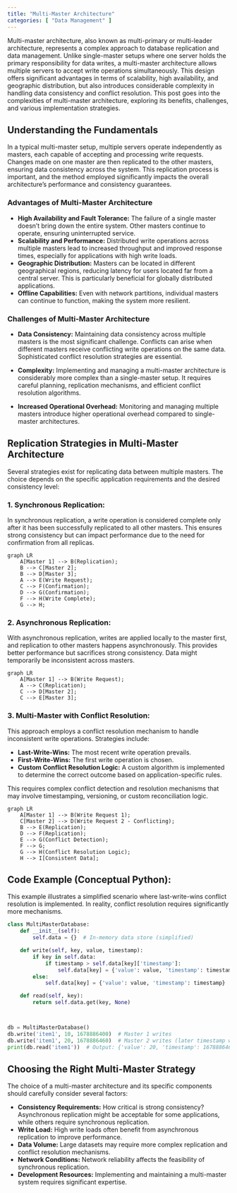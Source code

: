 ```yaml
---
title: "Multi-Master Architecture"
categories: [ "Data Management" ]
---
```



Multi-master architecture, also known as multi-primary or multi-leader architecture, represents a complex approach to database replication and data management.  Unlike single-master setups where one server holds the primary responsibility for data writes, a multi-master architecture allows multiple servers to accept write operations simultaneously. This design offers significant advantages in terms of scalability, high availability, and geographic distribution, but also introduces considerable complexity in handling data consistency and conflict resolution.  This post goes into the complexities of multi-master architecture, exploring its benefits, challenges, and various implementation strategies.


## Understanding the Fundamentals

In a typical multi-master setup, multiple servers operate independently as masters, each capable of accepting and processing write requests.  Changes made on one master are then replicated to the other masters, ensuring data consistency across the system. This replication process is important, and the method employed significantly impacts the overall architecture's performance and consistency guarantees.


### Advantages of Multi-Master Architecture

* **High Availability and Fault Tolerance:**  The failure of a single master doesn't bring down the entire system. Other masters continue to operate, ensuring uninterrupted service.
* **Scalability and Performance:** Distributed write operations across multiple masters lead to increased throughput and improved response times, especially for applications with high write loads.
* **Geographic Distribution:**  Masters can be located in different geographical regions, reducing latency for users located far from a central server. This is particularly beneficial for globally distributed applications.
* **Offline Capabilities:**  Even with network partitions, individual masters can continue to function, making the system more resilient.


### Challenges of Multi-Master Architecture

* **Data Consistency:** Maintaining data consistency across multiple masters is the most significant challenge.  Conflicts can arise when different masters receive conflicting write operations on the same data. Sophisticated conflict resolution strategies are essential.
* **Complexity:**  Implementing and managing a multi-master architecture is considerably more complex than a single-master setup.  It requires careful planning, replication mechanisms, and efficient conflict resolution algorithms.

* **Increased Operational Overhead:**  Monitoring and managing multiple masters introduce higher operational overhead compared to single-master architectures.


## Replication Strategies in Multi-Master Architecture

Several strategies exist for replicating data between multiple masters. The choice depends on the specific application requirements and the desired consistency level:

### 1. Synchronous Replication:

In synchronous replication, a write operation is considered complete only after it has been successfully replicated to all other masters. This ensures strong consistency but can impact performance due to the need for confirmation from all replicas.

```mermaid
graph LR
    A[Master 1] --> B(Replication);
    B --> C[Master 2];
    B --> D[Master 3];
    A --> E(Write Request);
    C --> F(Confirmation);
    D --> G(Confirmation);
    F --> H(Write Complete);
    G --> H;
```

### 2. Asynchronous Replication:

With asynchronous replication, writes are applied locally to the master first, and replication to other masters happens asynchronously.  This provides better performance but sacrifices strong consistency. Data might temporarily be inconsistent across masters.


```mermaid
graph LR
    A[Master 1] --> B(Write Request);
    A --> C(Replication);
    C --> D[Master 2];
    C --> E[Master 3];
```


### 3. Multi-Master with Conflict Resolution:

This approach employs a conflict resolution mechanism to handle inconsistent write operations.  Strategies include:

* **Last-Write-Wins:**  The most recent write operation prevails.
* **First-Write-Wins:** The first write operation is chosen.
* **Custom Conflict Resolution Logic:** A custom algorithm is implemented to determine the correct outcome based on application-specific rules.

This requires complex conflict detection and resolution mechanisms that may involve timestamping, versioning, or custom reconciliation logic.


```mermaid
graph LR
    A[Master 1] --> B(Write Request 1);
    C[Master 2] --> D(Write Request 2 - Conflicting);
    B --> E(Replication);
    D --> F(Replication);
    E --> G(Conflict Detection);
    F --> G;
    G --> H(Conflict Resolution Logic);
    H --> I[Consistent Data];
```


## Code Example (Conceptual Python):

This example illustrates a simplified scenario where last-write-wins conflict resolution is implemented.  In reality, conflict resolution requires significantly more mechanisms.


```python
class MultiMasterDatabase:
    def __init__(self):
        self.data = {}  # In-memory data store (simplified)

    def write(self, key, value, timestamp):
        if key in self.data:
            if timestamp > self.data[key]['timestamp']:
                self.data[key] = {'value': value, 'timestamp': timestamp}
        else:
            self.data[key] = {'value': value, 'timestamp': timestamp}

    def read(self, key):
        return self.data.get(key, None)



db = MultiMasterDatabase()
db.write('item1', 10, 1678886400)  # Master 1 writes
db.write('item1', 20, 1678886460)  # Master 2 writes (later timestamp wins)
print(db.read('item1'))  # Output: {'value': 20, 'timestamp': 1678886460}

```


## Choosing the Right Multi-Master Strategy

The choice of a multi-master architecture and its specific components should carefully consider several factors:

* **Consistency Requirements:** How critical is strong consistency?  Asynchronous replication might be acceptable for some applications, while others require synchronous replication.
* **Write Load:**  High write loads often benefit from asynchronous replication to improve performance.
* **Data Volume:**  Large datasets may require more complex replication and conflict resolution mechanisms.
* **Network Conditions:**  Network reliability affects the feasibility of synchronous replication.
* **Development Resources:**  Implementing and maintaining a multi-master system requires significant expertise.




